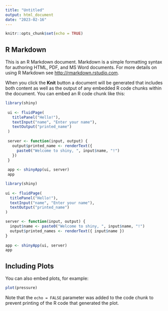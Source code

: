 ---
title: "Untitled"
output: html_document
date: "2023-02-16"
---

```{r setup, include=FALSE}
knitr::opts_chunk$set(echo = TRUE)
```

## R Markdown

This is an R Markdown document. Markdown is a simple formatting syntax for authoring HTML, PDF, and MS Word documents. For more details on using R Markdown see <http://rmarkdown.rstudio.com>.

When you click the **Knit** button a document will be generated that includes both content as well as the output of any embedded R code chunks within the document. You can embed an R code chunk like this:

```{r}
library(shiny)
 
 ui <- fluidPage(
   titlePanel("Hello!"),
   textInput("name", "Enter your name"),
   textOutput("printed_name")
 )
 
 server <- function(input, output) {
   output$printed_name <- renderText({
     paste0("Welcome to shiny, ", input$name, "!")
   })
 }
 
 app <- shinyApp(ui, server)
 app
```
```{r}
library(shiny)
    
ui <- fluidPage(
  titlePanel("Hello!"),
  textInput("name", "Enter your name"),
  textOutput("printed_name")
)

server <- function(input, output) {
  input$name <- paste0("Welcome to shiny, ", input$name, "!")
  output$printed_names <- renderText({ input$name })
}
    
app <- shinyApp(ui, server)
app
```

## Including Plots

You can also embed plots, for example:

```{r pressure, echo=FALSE}
plot(pressure)
```

Note that the `echo = FALSE` parameter was added to the code chunk to prevent printing of the R code that generated the plot.
